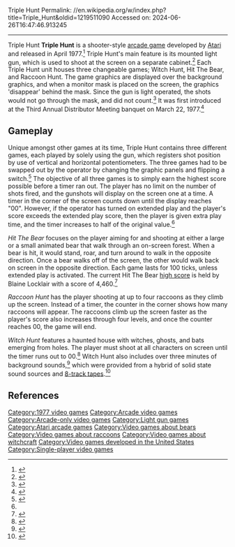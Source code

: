 Triple Hunt
Permalink: //en.wikipedia.org/w/index.php?title=Triple_Hunt&oldid=1219511090
Accessed on: 2024-06-26T16:47:46.913245



------
Triple Hunt
{{short description|1977 video game}}
{{Infobox video game
|title = Triple Hunt
|image = 
|caption =
|developer = [[Atari]]
|publisher = [[Atari]]
|released = 1977
|genre = [[potentiometer calibrated gun]]
|modes = [[One player]] mode
|platforms = [[Arcade game|Arcade]]
}}
'''Triple Hunt''' is a  shooter-style [[arcade game]] developed by [[Atari]] and released in April 1977.<ref name="The International Arcade Museum">{{cite web|title=Triple Hunt|url=http://www.arcade-museum.com/game_detail.php?game_id=10193|publisher=The International Arcade Museum|access-date=5 December 2012}}</ref> Triple Hunt's main feature is its mounted light gun, which is used to shoot at the screen on a separate cabinet.<ref name=vgexplosion>{{cite book|url=https://books.google.com/books?id=XiM0ntMybNwC&pg=PA40|title=The Video Game Explosion: A History from PONG to PlayStation and Beyond|author=Mark J. P. Wolf|isbn=978-0313338687|year=2007|publisher=[[Greenwood Publishing Group]]|page=40}}</ref> Each Triple Hunt unit houses three changeable games; Witch Hunt, Hit The Bear, and Raccoon Hunt. The game graphics are displayed over the background graphics, and when a monitor mask is placed on the screen, the graphics 'disappear' behind the mask. Since the gun is light operated, the shots would not go through the mask, and did not count.<ref name="Atari Museum">{{cite web|last=Rubin|first=Owen|title=Triple Hunt - 1977 Atari Inc.|url=http://www.atarimuseum.com/orubin/triphunt.html|publisher=Atari Museum|access-date=5 December 2012}}</ref>  It was first introduced at the Third Annual Distributor Meeting banquet on March 22, 1977.<ref name="Arcade History">{{cite web|title=Triple Hunt|url=http://www.arcade-history.com/?n=triple-hunt&page=detail&id=2971|publisher=Arcade History|access-date=5 December 2012}}</ref>

==Gameplay==
Unique amongst other games at its time, Triple Hunt contains three different games, each played by solely using the gun, which registers shot position by use of vertical and horizontal potentiometers. The three games had to be swapped out by the operator by changing the graphic panels and flipping a switch.<ref name="Triple Hunt Manual">{{cite web|title=Triple Hunt Operation, Maintenance and Service Manual|year=1977 |url=https://archive.org/details/ArcadeGameManualTriplehunt|publisher=Atari|access-date=5 December 2012}}</ref>  The objective of all three games is to simply earn the highest score possible before a timer ran out. The player has no limit on the number of shots fired, and the gunshots will display on the screen one at a time. A timer in the corner of the screen counts down until the display reaches "00". However, if the operator has turned on extended play and the player's score exceeds the extended play score, then the player is given extra play time, and the timer increases to half of the original value.<ref name="Triple Hunt Manual" />

''Hit The Bear'' focuses on the player aiming for and shooting at either a large or a small animated bear that walk through an on-screen forest. When a bear is hit, it would stand, roar, and turn around to walk in the opposite direction. Once a bear walks off of the screen, the other would walk back on screen in the opposite direction. Each game lasts for 100 ticks, unless extended play is activated. The current Hit The Bear [[high score]] is held by Blaine Locklair with a score of 4,460.<ref name="Classic Arcade Gaming">{{cite web|title=2007 Funspot International Classic Video & Pinball Tournament|url=http://www.classicarcadegaming.com/contests/Funspot2007/|publisher=Classic Arcade Gaming|access-date=5 December 2012}}</ref>

''Raccoon Hunt'' has the player shooting at up to four raccoons as they climb up the screen. Instead of a timer, the counter in the corner shows how many raccoons will appear. The raccoons climb up the screen faster as the player's score also increases through four levels, and once the counter reaches 00, the game will end.

''Witch Hunt'' features a haunted house with witches, ghosts, and bats emerging from holes. The player must shoot at all characters on screen until the timer runs out to 00.<ref name="Games Database">{{cite web|title=Triple Hunt|url=http://gamesdbase.com/game/arcade/triple-hunt.aspx|publisher=Games Database|access-date=5 December 2012}}</ref>  Witch Hunt also includes over three minutes of background sounds,<ref name="Arcade Archive">{{cite web|last=Clayton|first=Mark|title=8-Track Sound Project - Triple Hunt|url=http://arcadearchive.com/em/sound/info.htm|publisher=Arcade Archive|access-date=5 December 2012}}</ref> which were provided from a hybrid of solid state sound sources and [[8-track tape]]s.<ref>{{cite book|url=https://books.google.com/books?id=oK3D4i5ldKgC&pg=PA120|title=Before the Crash: Early Video Game History|author=Mark J. P. Wolf |isbn=978-0814334508|publisher=[[Wayne State University Press]]|pages=120–121|year=2012}}</ref>

==References==
{{reflist}}
<!--- After listing your sources please cite them using inline citations and place them after the information they cite. Please see http://en.wikipedia.org/wiki/Wikipedia:REFB for instructions on how to add citations. --->

{{1970s Atari arcade games}}

[[Category:1977 video games]]
[[Category:Arcade video games]]
[[Category:Arcade-only video games]]
[[Category:Light gun games]]
[[Category:Atari arcade games]]
[[Category:Video games about bears]]
[[Category:Video games about raccoons]]
[[Category:Video games about witchcraft]]
[[Category:Video games developed in the United States]]
[[Category:Single-player video games]]